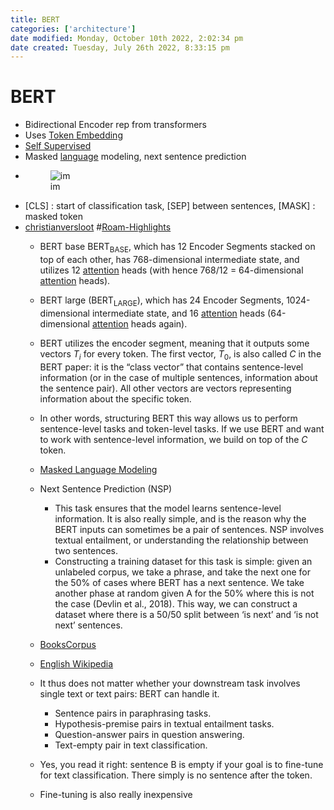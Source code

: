 ```yaml
---
title: BERT
categories: ['architecture']
date modified: Monday, October 10th 2022, 2:02:34 pm
date created: Tuesday, July 26th 2022, 8:33:15 pm
---
```


# BERT
- Bidirectional Encoder rep from transformers
- Uses [Token Embedding](Token%20Embedding.qmd)
- [Self Supervised](Self%20Supervised.qmd)
- Masked [language](language.qmd) modeling, next sentence prediction
- ![im](images/Pasted%20image%2020220307183916.png)
- [CLS] : start of classification task, [SEP] between sentences, [MASK] : masked token
- [christianversloot](https://github.com/christianversloot/machine-learning-articles/blob/main/intuitive-introduction-to-bert.qmd) #[Roam-Highlights](Roam-Highlights)
    - BERT base $\text{BERT}_\text{BASE}$, which has 12 Encoder Segments stacked on top of each other, has 768-dimensional intermediate state, and utilizes 12 [attention](Attention.qmd) heads (with hence 768/12 = 64-dimensional [attention](Attention.qmd) heads).
    - BERT large ($\text{BERT}_\text{LARGE}$), which has 24 Encoder Segments, 1024-dimensional intermediate state, and 16 [attention](Attention.qmd) heads (64-dimensional [attention](Attention.qmd) heads again).
    - BERT utilizes the encoder segment, meaning that it outputs some vectors $T_i$ for every token. The first vector, $T_0$, is also called $C$ in the BERT paper: it is the "class vector" that contains sentence-level information (or in the case of multiple sentences, information about the sentence pair). All other vectors are vectors representing information about the specific token.
    - In other words, structuring BERT this way allows us to perform sentence-level tasks and token-level tasks. If we use BERT and want to work with sentence-level information, we build on top of the $C$ token.
    - [Masked Language Modeling](Masked Language Modeling.qmd)

	- Next Sentence Prediction (NSP)
	    - This task ensures that the model learns sentence-level information. It is also really simple, and is the reason why the BERT inputs can sometimes be a pair of sentences. NSP involves textual entailment, or understanding the relationship between two sentences.
	    - Constructing a training dataset for this task is simple: given an unlabeled corpus, we take a phrase, and take the next one for the 50% of cases where BERT has a next sentence. We take another phase at random given A for the 50% where this is not the case (Devlin et al., 2018). This way, we can construct a dataset where there is a 50/50 split between 'is next' and 'is not next' sentences.
    - [BooksCorpus](BooksCorpus.qmd)
    - [English Wikipedia](English%20Wikipedia.qmd)
    - It thus does not matter whether your downstream task involves single text or text pairs: BERT can handle it.
        - Sentence pairs in paraphrasing tasks.
        - Hypothesis-premise pairs in textual entailment tasks.
        - Question-answer pairs in question answering.
        - Text-empty pair in text classification.
    - Yes, you read it right: sentence B is empty if your goal is to fine-tune for text classification. There simply is no sentence after the token.
    - Fine-tuning is also really inexpensive



